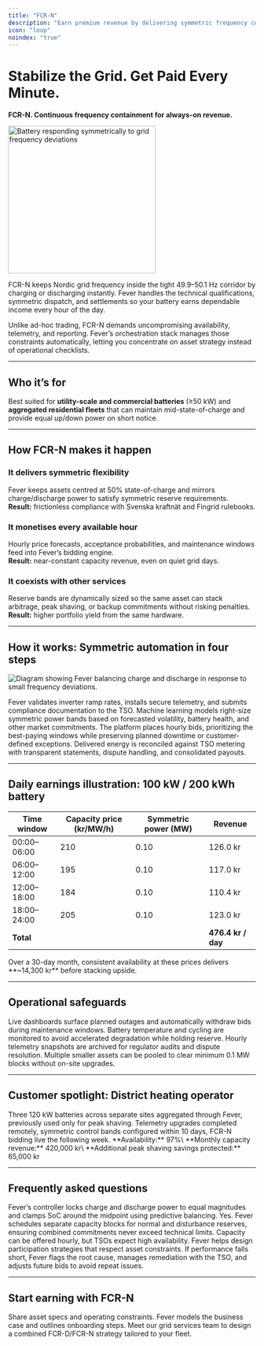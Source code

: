 ```yaml
---
title: "FCR-N"
description: "Earn premium revenue by delivering symmetric frequency containment with Fever’s automated control platform."
icon: "loop"
noindex: "true"
---
```


# Stabilize the Grid. Get Paid Every Minute.

**FCR-N. Continuous frequency containment for always-on revenue.**

<img
  src="/images/hero-dark.png"
  alt="Battery responding symmetrically to grid frequency deviations"
  noZoom={true}
  height="300"
  className="rounded-xl"
/>

FCR-N keeps Nordic grid frequency inside the tight 49.9–50.1 Hz corridor by charging or discharging instantly. Fever handles the technical qualifications, symmetric dispatch, and settlements so your battery earns dependable income every hour of the day.

Unlike ad-hoc trading, FCR-N demands uncompromising availability, telemetry, and reporting. Fever’s orchestration stack manages those constraints automatically, letting you concentrate on asset strategy instead of operational checklists.

---

## Who it’s for

Best suited for **utility-scale and commercial batteries** (≥50 kW) and **aggregated residential fleets** that can maintain mid-state-of-charge and provide equal up/down power on short notice.

---

## How FCR-N makes it happen

### It delivers symmetric flexibility
Fever keeps assets centred at 50% state-of-charge and mirrors charge/discharge power to satisfy symmetric reserve requirements.\
**Result:** frictionless compliance with Svenska kraftnät and Fingrid rulebooks.

### It monetises every available hour
Hourly price forecasts, acceptance probabilities, and maintenance windows feed into Fever’s bidding engine.\
**Result:** near-constant capacity revenue, even on quiet grid days.

### It coexists with other services
Reserve bands are dynamically sized so the same asset can stack arbitrage, peak shaving, or backup commitments without risking penalties.\
**Result:** higher portfolio yield from the same hardware.

---

## How it works: Symmetric automation in four steps

![Diagram showing Fever balancing charge and discharge in response to small frequency deviations.](/images/hero-dark.png)

<Steps>
  <Step title="Qualification & telemetry">
    Fever validates inverter ramp rates, installs secure telemetry, and submits compliance documentation to the TSO.
  </Step>
  <Step title="Dynamic banding">
    Machine learning models right-size symmetric power bands based on forecasted volatility, battery health, and other market commitments.
  </Step>
  <Step title="Bid execution">
    The platform places hourly bids, prioritizing the best-paying windows while preserving planned downtime or customer-defined exceptions.
  </Step>
  <Step title="Automated settlement">
    Delivered energy is reconciled against TSO metering with transparent statements, dispute handling, and consolidated payouts.
  </Step>
</Steps>

---

## Daily earnings illustration: 100 kW / 200 kWh battery

| Time window | Capacity price (kr/MW/h) | Symmetric power (MW) | Revenue |
| ----------- | ------------------------ | -------------------- | ------- |
| 00:00–06:00 | 210 | 0.10 | 126.0 kr |
| 06:00–12:00 | 195 | 0.10 | 117.0 kr |
| 12:00–18:00 | 184 | 0.10 | 110.4 kr |
| 18:00–24:00 | 205 | 0.10 | 123.0 kr |
| **Total** |  |  | **476.4 kr / day** |

<tip>
  Over a 30-day month, consistent availability at these prices delivers **~14,300 kr** before stacking upside.
</tip>

---

## Operational safeguards

<CardGroup cols={2}>
  <Card title="Availability tracking" icon="calendar-check">
    Live dashboards surface planned outages and automatically withdraw bids during maintenance windows.
  </Card>
  <Card title="Thermal management" icon="temperature-half">
    Battery temperature and cycling are monitored to avoid accelerated degradation while holding reserve.
  </Card>
  <Card title="Settlement assurance" icon="file-lines">
    Hourly telemetry snapshots are archived for regulator audits and dispute resolution.
  </Card>
  <Card title="Fleet aggregation" icon="layer-group">
    Multiple smaller assets can be pooled to clear minimum 0.1 MW blocks without on-site upgrades.
  </Card>
</CardGroup>

---

## Customer spotlight: District heating operator

<Steps>
  <Step title="Portfolio">
    Three 120 kW batteries across separate sites aggregated through Fever, previously used only for peak shaving.
  </Step>
  <Step title="Implementation">
    Telemetry upgrades completed remotely, symmetric control bands configured within 10 days, FCR-N bidding live the following week.
  </Step>
  <Step title="Results">
    **Availability:** 97%\
    **Monthly capacity revenue:** 420,000 kr\
    **Additional peak shaving savings protected:** 65,000 kr
  </Step>
</Steps>

---

## Frequently asked questions

<AccordionGroup>
  <Accordion title="How is symmetric capacity enforced?">
    Fever’s controller locks charge and discharge power to equal magnitudes and clamps SoC around the midpoint using predictive balancing.
  </Accordion>
  <Accordion title="Can FCR-N run alongside FCR-D?">
    Yes. Fever schedules separate capacity blocks for normal and disturbance reserves, ensuring combined commitments never exceed technical limits.
  </Accordion>
  <Accordion title="What’s the minimum commitment period?">
    Capacity can be offered hourly, but TSOs expect high availability. Fever helps design participation strategies that respect asset constraints.
  </Accordion>
  <Accordion title="How are penalties handled?">
    If performance falls short, Fever flags the root cause, manages remediation with the TSO, and adjusts future bids to avoid repeat issues.
  </Accordion>
</AccordionGroup>

---

## Start earning with FCR-N

<CardGroup cols={2}>
  <Card title="Assess eligibility" icon="clipboard-check" href="/get-started">
    Share asset specs and operating constraints. Fever models the business case and outlines onboarding steps.
  </Card>
  <Card title="Book a workshop" icon="handshake" href="/contact">
    Meet our grid services team to design a combined FCR-D/FCR-N strategy tailored to your fleet.
  </Card>
</CardGroup>
